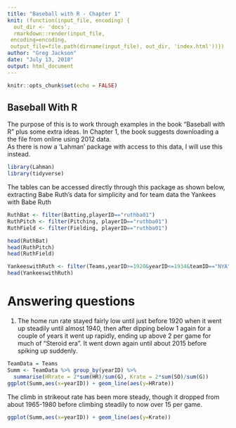 ```yaml
---
title: "Baseball with R - Chapter 1"
knit: (function(input_file, encoding) {
  out_dir <- 'docs';
  rmarkdown::render(input_file,
 encoding=encoding,
 output_file=file.path(dirname(input_file), out_dir, 'index.html'))})
author: "Greg Jackson"
date: "July 13, 2018"
output: html_document
---
```


```r
knitr::opts_chunk$set(echo = FALSE)
```

## Baseball With R

The purpose of this is to work through examples in the book "Baseball with R" plus some extra ideas.
In Chapter 1, the book suggests downloading a the file from online using 2012 data.  
As there is now a 'Lahman' package with access to this data, I will use this instead.

```r
library(Lahman)
library(tidyverse)
```

The tables can be accessed directly through this package as shown below, extracting Babe Ruth's data for simplicity and for team data the Yankees with Babe Ruth

```r
RuthBat <- filter(Batting,playerID=="ruthba01")
RuthPitch <- filter(Pitching, playerID=="ruthba01")
RuthField <- filter(Fielding, playerID=="ruthba01")

head(RuthBat)
head(RuthPitch)
head(RuthField)

YankeeswithRuth <- filter(Teams,yearID>=1920&yearID<=1934&teamID=="NYA")
head(YankeeswithRuth)
```

# Answering questions
1. The home run rate stayed fairly low until just before 1920 when it went up steadily until almost 1940, then after dipping below 1 again for a couple of years it went up rapidly, ending up above 2 per game for much of "Steroid era".  It went down again until about 2015 before spiking up suddenly.


```r
TeamData = Teams
Summ <- TeamData %>% group_by(yearID) %>% 
  summarise(HRrate = 2*sum(HR)/sum(G), Krate = 2*sum(SO)/sum(G))
ggplot(Summ,aes(x=yearID)) + geom_line(aes(y=HRrate))
```

The climb in strikeout rate has been more steady, though it dropped from about 1965-1980 before climbing steadily to now over 15 per game.

```r
ggplot(Summ,aes(x=yearID)) + geom_line(aes(y=Krate))
```

